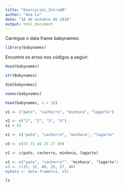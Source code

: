 ```yaml
---
title: "Exercicios_IntrodR"
author: "Ana Lu"
date: "16 de outubro de 2018"
output: html_document
---
```


Carregue o data frame babynames:
```r
library(babynames)
```

Encontre os erros nos códigos a seguir: 

```r
Head(babynames)
```

```r
str(Babynames)
```

```r
dim[babynames]
```

```r
nomes(babynames)
```

```r
head(babynames, x = 10)
```

```r
v1 <- ("pato", "cachorro", "minhoca", "lagarto")
```

```r
v2 <- c("1", "2", "3", "4")
v1 + 42
```

```r
v1 <- c("pato", "cachorro", "minhoca", "lagarto"
```

```r
v3 <- c(33 31 40 25 27 40)
```

```r
v1 <- c(pato, cachorro, minhoca, lagarto)
```

```r
v1 <- c("pato", "cachorro"", "minhoca", "lagarto")
v3 <- c(33, 31, 40, 25, 27, 40)
myData <- data.frame(v1, v3)
```

```r
ls
```

